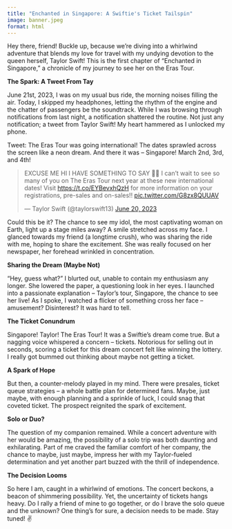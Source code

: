 ```yaml
---
title: "Enchanted in Singapore: A Swiftie's Ticket Tailspin"
image: banner.jpeg
format: html
---
```

Hey there, friend! Buckle up, because we're diving into a whirlwind adventure that blends my love for travel with my undying devotion to the queen herself, Taylor Swift! This is the first chapter of "Enchanted in Singapore," a chronicle of my journey to see her on the Eras Tour.

**The Spark: A Tweet From Tay**

June 21st, 2023, I was on my usual bus ride, the morning noises filling the air. Today, I skipped my headphones, letting the rhythm of the engine and the chatter of passengers be the soundtrack. While I was browsing through notifications from last night, a notification shattered the routine. Not just any notification; a tweet from Taylor Swift! My heart hammered as I unlocked my phone.

Tweet: The Eras Tour was going international! The dates sprawled across the screen like a neon dream. And there it was – Singapore! March 2nd, 3rd, and 4th! 

<blockquote class="twitter-tweet"><p lang="en" dir="ltr">EXCUSE ME HI I HAVE SOMETHING TO SAY 🙋‍♀️ I can’t wait to see so many of you on The Eras Tour next year at these new international dates! Visit <a href="https://t.co/EYBevxhQzH">https://t.co/EYBevxhQzH</a> for more information on your registrations, pre-sales and on-sales!! <a href="https://t.co/G8zx8QUUAV">pic.twitter.com/G8zx8QUUAV</a></p>&mdash; Taylor Swift (@taylorswift13) <a href="https://twitter.com/taylorswift13/status/1671186653195403268?ref_src=twsrc%5Etfw">June 20, 2023</a></blockquote> <script async src="https://platform.twitter.com/widgets.js" charset="utf-8"></script>

Could this be it? The chance to see my idol, the most captivating woman on Earth, light up a stage miles away?  A smile stretched across my face. I glanced towards my friend (a longtime crush), who was sharing the ride with me, hoping to share the excitement.  She was really focused on her newspaper, her forehead wrinkled in concentration.

**Sharing the Dream (Maybe Not)**

"Hey, guess what?" I blurted out, unable to contain my enthusiasm any longer. She lowered the paper, a questioning look in her eyes. I launched into a passionate explanation – Taylor's tour, Singapore, the chance to see her live!  As I spoke, I watched a flicker of something cross her face – amusement?  Disinterest?  It was hard to tell.

**The Ticket Conundrum**

Singapore! Taylor! The Eras Tour! It was a Swiftie's dream come true.  But a nagging voice whispered a concern – tickets.  Notorious for selling out in seconds, scoring a ticket for this dream concert felt like winning the lottery. I really got bummed out thinking about maybe not getting a ticket.

**A Spark of Hope**

But then, a counter-melody played in my mind.  There were presales, ticket queue strategies – a whole battle plan for determined fans.  Maybe, just maybe, with enough planning and a sprinkle of luck, I could snag that coveted ticket.  The prospect reignited the spark of excitement.

**Solo or Duo?**

The question of my companion remained. While a concert adventure with her would be amazing, the possibility of a solo trip was both daunting and exhilarating. Part of me craved the familiar comfort of her company, the chance to maybe, just maybe, impress her with my Taylor-fueled determination and yet another part buzzed with the thrill of independence.

**The Decision Looms**

So here I am, caught in a whirlwind of emotions. The concert beckons, a beacon of shimmering possibility. Yet, the uncertainty of tickets hangs heavy.  Do I rally a friend of mine to go together, or do I brave the solo queue and the unknown?  One thing's for sure, a decision needs to be made. Stay tuned! ✌️

